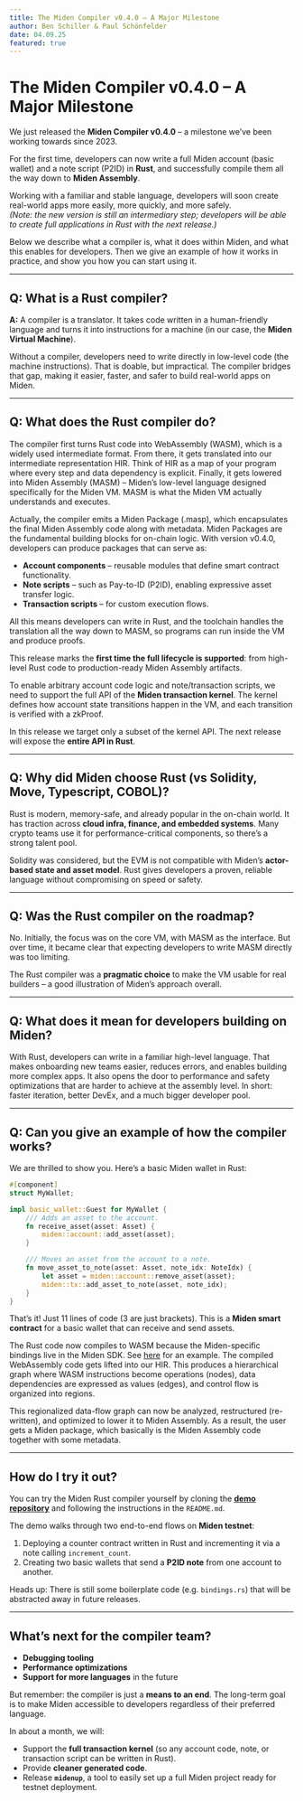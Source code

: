 ```yaml
---
title: The Miden Compiler v0.4.0 – A Major Milestone
author: Ben Schiller & Paul Schönfelder
date: 04.09.25
featured: true
---
```


# The Miden Compiler v0.4.0 – A Major Milestone

We just released the **Miden Compiler v0.4.0** – a milestone we’ve been working towards since 2023.  

For the first time, developers can now write a full Miden account (basic wallet) and a note script (P2ID) in **Rust**, and successfully compile them all the way down to **Miden Assembly**.  

Working with a familiar and stable language, developers will soon create real-world apps more easily, more quickly, and more safely.  
*(Note: the new version is still an intermediary step; developers will be able to create full applications in Rust with the next release.)*

Below we describe what a compiler is, what it does within Miden, and what this enables for developers. Then we give an example of how it works in practice, and show you how you can start using it.  

---

## Q: What is a Rust compiler?

**A:** A compiler is a translator. It takes code written in a human-friendly language and turns it into instructions for a machine (in our case, the **Miden Virtual Machine**).  

Without a compiler, developers need to write directly in low-level code (the machine instructions). That is doable, but impractical. The compiler bridges that gap, making it easier, faster, and safer to build real-world apps on Miden.  

---

## Q: What does the Rust compiler do?

The compiler first turns Rust code into WebAssembly (WASM), which is a widely used intermediate format. From there, it gets translated into our intermediate representation HIR. Think of HIR as a map of your program where every step and data dependency is explicit.  Finally, it gets lowered into Miden Assembly (MASM) – Miden’s low-level language designed specifically for the Miden VM. MASM is what the Miden VM actually understands and executes.

Actually, the compiler emits a Miden Package (.masp), which encapsulates the final Miden Assembly code along with metadata. Miden Packages are the fundamental building blocks for on-chain logic. With version v0.4.0, developers can produce packages that can serve as:

- **Account components** – reusable modules that define smart contract functionality.  
- **Note scripts** – such as Pay-to-ID (P2ID), enabling expressive asset transfer logic.  
- **Transaction scripts** – for custom execution flows.  

All this means developers can write in Rust, and the toolchain handles the translation all the way down to MASM, so programs can run inside the VM and produce proofs.  

This release marks the **first time the full lifecycle is supported**: from high-level Rust code to production-ready Miden Assembly artifacts.  

To enable arbitrary account code logic and note/transaction scripts, we need to support the full API of the **Miden transaction kernel**. The kernel defines how account state transitions happen in the VM, and each transition is verified with a zkProof.  

In this release we target only a subset of the kernel API. The next release will expose the **entire API in Rust**.  

---

## Q: Why did Miden choose Rust (vs Solidity, Move, Typescript, COBOL)?

Rust is modern, memory-safe, and already popular in the on-chain world. It has traction across **cloud infra, finance, and embedded systems**. Many crypto teams use it for performance-critical components, so there’s a strong talent pool.  

Solidity was considered, but the EVM is not compatible with Miden’s **actor-based state and asset model**. Rust gives developers a proven, reliable language without compromising on speed or safety.  

---

## Q: Was the Rust compiler on the roadmap?

No. Initially, the focus was on the core VM, with MASM as the interface. But over time, it became clear that expecting developers to write MASM directly was too limiting.  

The Rust compiler was a **pragmatic choice** to make the VM usable for real builders – a good illustration of Miden’s approach overall.  

---

## Q: What does it mean for developers building on Miden?

With Rust, developers can write in a familiar high-level language. That makes onboarding new teams easier, reduces errors, and enables building more complex apps. It also opens the door to performance and safety optimizations that are harder to achieve at the assembly level. In short: faster iteration, better DevEx, and a much bigger developer pool.

---

## Q: Can you give an example of how the compiler works?

We are thrilled to show you. Here’s a basic Miden wallet in Rust:

```rust
#[component]
struct MyWallet;

impl basic_wallet::Guest for MyWallet {
    /// Adds an asset to the account.
    fn receive_asset(asset: Asset) {
        miden::account::add_asset(asset);
    }

    /// Moves an asset from the account to a note.
    fn move_asset_to_note(asset: Asset, note_idx: NoteIdx) {
        let asset = miden::account::remove_asset(asset);
        miden::tx::add_asset_to_note(asset, note_idx);
    }
}
```

That’s it! Just 11 lines of code (3 are just brackets). This is a **Miden smart contract** for a basic wallet that can receive and send assets.  

The Rust code now compiles to WASM because the Miden-specific bindings live in the Miden SDK. See [here](https://github.com/0xMiden/compiler/blob/fa9854534d4d18c21e3971ac8a4e8a45ef949931/sdk/base-sys/src/bindings/account.rs?plain=1#L31-L53) for an example. The compiled WebAssembly code gets lifted into our HIR. This produces a hierarchical graph where WASM instructions become operations (nodes), data dependencies are expressed as values (edges), and control flow is organized into regions. 

This regionalized data-flow graph can now be analyzed, restructured (re-written), and optimized to lower it to Miden Assembly.  As a result, the user gets a Miden package, which basically is the Miden Assembly code together with some metadata. 


---

## How do I try it out?

You can try the Miden Rust compiler yourself by cloning the [**demo repository**](https://github.com/partylikeits1983/miden-rust-demo) and following the instructions in the `README.md`.  

The demo walks through two end-to-end flows on **Miden testnet**:  

1. Deploying a counter contract written in Rust and incrementing it via a note calling `increment_count`.  
2. Creating two basic wallets that send a **P2ID note** from one account to another.  

Heads up: There is still some boilerplate code (e.g. `bindings.rs`) that will be abstracted away in future releases.  

---

## What’s next for the compiler team?

- **Debugging tooling**  
- **Performance optimizations**  
- **Support for more languages** in the future  

But remember: the compiler is just a **means to an end**. The long-term goal is to make Miden accessible to developers regardless of their preferred language.  

In about a month, we will:  
- Support the **full transaction kernel** (so any account code, note, or transaction script can be written in Rust).  
- Provide **cleaner generated code**.  
- Release **`midenup`**, a tool to easily set up a full Miden project ready for testnet deployment.  
